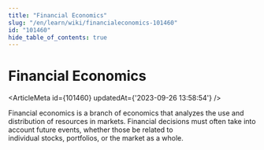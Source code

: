 ```yaml
---
title: "Financial Economics"
slug: "/en/learn/wiki/financialeconomics-101460"
id: "101460"
hide_table_of_contents: true
---
```



# Financial Economics

<ArticleMeta id={101460} updatedAt={'2023-09-26 13:58:54'} />
<div className='border-solid border-b border-t-0 my-4 border-[var(--ifm-color-gray-300)]' />

Financial economics is a branch of economics that analyzes the use and distribution of resources in markets. Financial decisions must often take into account future events, whether those be related to individual stocks, portfolios, or the market as a whole.
